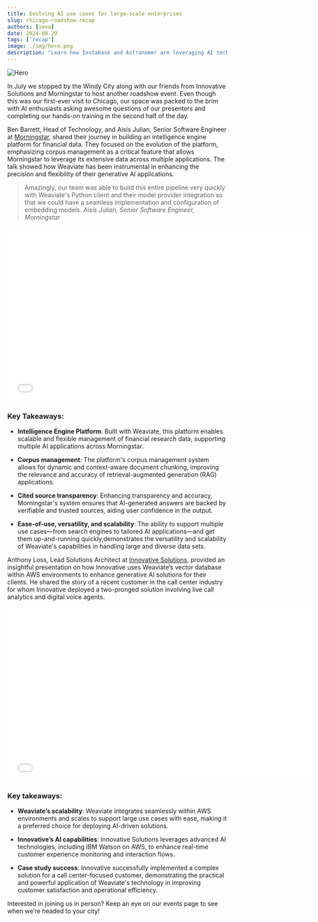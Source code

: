```yaml
---
title: Evolving AI use cases for large-scale enterprises
slug: chicago-roadshow-recap
authors: [ieva]
date: 2024-08-29
tags: ['recap']
image: ./img/hero.png
description: "Learn how Instabase and Astronomer are leveraging AI technologies in production!"
---
```


![Hero](./img/hero.png)

<!-- truncate -->

In July we stopped by the Windy City along with our friends from Innovative Solutions and Morningstar to host another roadshow event. Even though this was our first-ever visit to Chicago, our space was packed to the brim with AI enthusiasts asking awesome questions of our presenters and completing our hands-on training in the second half of the day.

Ben Barrett, Head of Technology, and Aisis Julian, Senior Software Engineer at [Morningstar](https://www.morningstar.com/), shared their journey in building an intelligence engine platform for financial data. They focused on the evolution of the platform, emphasizing corpus management as a critical feature that allows Morningstar to leverage its extensive data across multiple applications. The talk showed how Weaviate has been instrumental in enhancing the precision and flexibility of their generative AI applications.

> Amazingly, our team was able to build this entire pipeline very quickly with Weaviate's Python client and their model provider integration so that we could have a seamless implementation and configuration of embedding models.
> *Aisis Julian, Senior Software Engineer, Morningstar* 


<div className="youtube" style={{ display: 'flex', justifyContent: 'center' }}>
    <iframe src="//youtube.com/embed/AHlQdf3uEMM" 
    frameBorder="0"
    width="700"
    height="400" 
    allowFullScreen></iframe>
</div>


### Key Takeaways:
* **Intelligence Engine Platform**: Built with Weaviate, this platform enables scalable and flexible management of financial research data, supporting multiple AI applications across Morningstar.

* **Corpus management**: The platform's corpus management system allows for dynamic and context-aware document chunking, improving the relevance and accuracy of retrieval-augmented generation (RAG) applications.

* **Cited source transparency**: Enhancing transparency and accuracy, Morningstar's system ensures that AI-generated answers are backed by verifiable and trusted sources, aiding user confidence in the output.

* **Ease-of-use, versatility, and scalability**: The ability to support multiple use cases—from search engines to tailored AI applications—and get them up-and-running quickly,demonstrates the versatility and scalability of Weaviate's capabilities in handling large and diverse data sets.

Anthony Loss, Lead Solutions Architect at [Innovative Solutions](https://innovativesol.com/), provided an insightful presentation on how Innovative uses Weaviate’s vector database within AWS environments to enhance generative AI solutions for their clients. He shared the story of a recent customer in the call center industry for whom Innovative deployed a two-pronged solution involving live call analytics and digital voice agents. 

<div className="youtube" style={{ display: 'flex', justifyContent: 'center' }}>
    <iframe src="//youtube.com/embed/EpazvwC1z2Q" 
    frameBorder="0"
    width="700"
    height="400" 
    allowFullScreen></iframe>
</div>


### Key takeaways:
* **Weaviate’s scalability**: Weaviate integrates seamlessly within AWS environments and scales to support large use cases with ease, making it a preferred choice for deploying AI-driven solutions.

* **Innovative’s AI capabilities**: Innovative Solutions leverages advanced AI technologies, including IBM Watson on AWS, to enhance real-time customer experience monitoring and interaction flows.

* **Case study success**: Innovative successfully implemented a complex solution for a call center-focused customer, demonstrating the practical and powerful application of Weaviate's technology in improving customer satisfaction and operational efficiency.

Interested in joining us in person? Keep an eye on our events page to see when we’re headed to your city! 


<WhatsNext />
